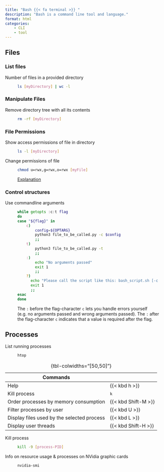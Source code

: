 ```yaml
---
title: "Bash {{< fa terminal >}} "
description: "Bash is a command line tool and language."
format: html
categories:
    - CLI
    - tool
---
```




## Files

### List files

Number of files in a provided directory
: ```bash
ls [myDirectory] | wc -l 
```

### Manipulate Files

Remove directory tree with all its contents
: ```bash
rm -rf [myDirectory]
```

### File Permissions

Show access permissions of file in directory
: ```bash
ls -l [myDirectory]
``` 

Change permissions of file
: ```bash
chmod u=rwx,g=rwx,o=rwx [myFile]
```
[Explanation](https://phoenixnap.com/kb/linux-file-permissions)

### Control structures

Use commandline arguments
: ```bash
while getopts :c:t flag
do
    case "${flag}" in
        c) 
            config=${OPTARG}
            python3 file_to_be_called.py -c $config
            ;;
        t)
            python3 file_to_be_called.py -t
            ;;
        :) 
            echo "No arguments passed"
            exit 1
            ;;
        ?) 
          echo "Please call the script like this: bash_script.sh [-c config_file]"
          exit 1
          ;;
    esac
done
```
The `:` before the flag-character `c` lets you handle errors yourself (e.g. no arguments passed and wrong arguments passed).
The `:` after the flag-character `c` indicates that a value is required after the flag. 

## Processes

List running processes
: ```bash
htop
```

Commands                                      | 
----------------------------------------------|---
Help                                          | {{< kbd h >}}
Kill process                                  | <kbd>k</kbd>
Order processes by memory consumption         | {{< kbd Shift-M >}}
Filter processes by user                      | {{< kbd U >}}
Display files used by the selected process    | {{< kbd L >}}
Display user threads                          | {{< kbd Shift-H >}}

:  {tbl-colwidths="[50,50]"}

Kill process
: ```bash
kill -9 [process-PID]
```

Info on resource usage & processes on NVidia graphic cards
: ```bash
nvidia-smi
```

